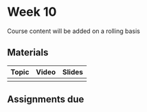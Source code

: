 # Week 10
Course content will be added on a rolling basis

## Materials

| Topic | Video | Slides|
|----|----|----|
|   |   |   |     

## Assignments due